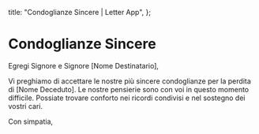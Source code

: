   title: "Condoglianze Sincere | Letter App",
};

# Condoglianze Sincere

Egregi Signore e Signore [Nome Destinatario],

Vi preghiamo di accettare le nostre più sincere condoglianze per la perdita di [Nome Deceduto]. Le nostre pensierie sono con voi in questo momento difficile. Possiate trovare conforto nei ricordi condivisi e nel sostegno dei vostri cari.

Con simpatia,
